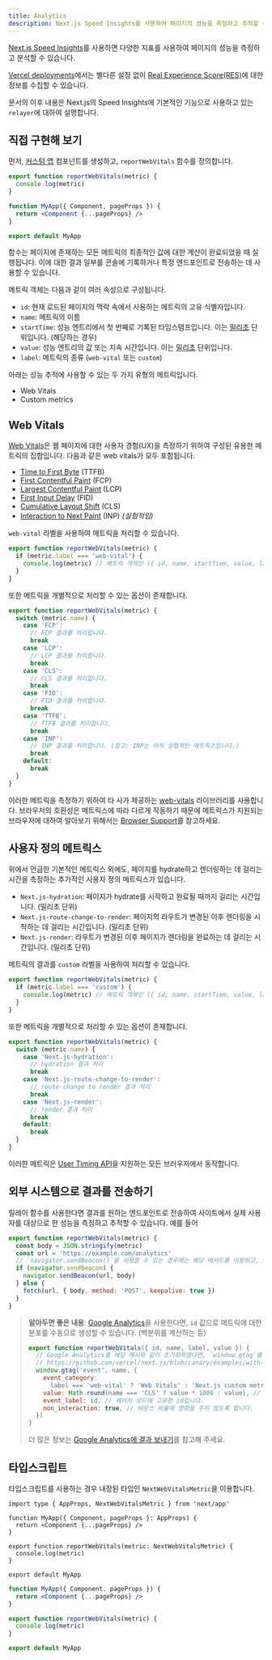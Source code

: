 ```yaml
---
title: Analytics
description: Next.js Speed Insights를 사용하여 페이지의 성능을 측정하고 추적할 수 있습니다.
---
```


[Next.js Speed Insights](https://nextjs.org/analytics)를 사용하면 다양한 지표를 사용하여 페이지의 성능을 측정하고 분석할 수 있습니다. 

[Vercel deployments](https://vercel.com/docs/concepts/speed-insights?utm_source=next-site&utm_medium=docs&utm_campaign=next-website)에서는  별다른 설정 없이 [Real Experience Score(RES)](https://vercel.com/docs/concepts/speed-insights#core-web-vitals-explained?utm_source=next-site&utm_medium=docs&utm_campaign=next-website)에 대한 정보를 수집할 수 있습니다.

문서의 이후 내용은 Next.js의 Speed Insights에 기본적인 기능으로 사용하고 있는 `relayer`에 대하여 설명합니다. 

<PagesOnly>

## 직접 구현해 보기

먼저, [커스텀 앱](/docs/pages/building-your-application/routing/custom-app) 컴포넌트를 생성하고, `reportWebVitals` 함수를 정의합니다. 

```jsx filename="pages/_app.js"
export function reportWebVitals(metric) {
  console.log(metric)
}

function MyApp({ Component, pageProps }) {
  return <Component {...pageProps} />
}

export default MyApp
```
함수는 페이지에 존재하는 모든 메트릭의 최종적인 값에 대한 계산이 완료되었을 때 실행됩니다. 이에 대한 결과 일부를 콘솔에 기록하거나 특정 엔드포인트로 전송하는 데 사용할 수 있습니다.

메트릭 객체는 다음과 같이 여러 속성으로 구성됩니다.

- `id`: 현재 로드된 페이지의 맥락 속에서 사용하는 메트릭의 고유 식별자입니다.
- `name`: 메트릭의 이름
- `startTime`: 성능 엔트리에서 첫 번째로 기록된 타임스탬프입니다. 이는 [밀리초](https://developer.mozilla.org/en-US/docs/Web/API/DOMHighResTimeStamp) 단위입니다. (해당하는 경우)
- `value`: 성능 엔트리의 값 또는 지속 시간입니다. 이는 [밀리초](https://developer.mozilla.org/en-US/docs/Web/API/DOMHighResTimeStamp) 단위입니다.
- `label`: 메트릭의 종류 (`web-vital` 또는 `custom`)

아래는 성능 추적에 사용할 수 있는 두 가지 유형의 메트릭입니다.

- Web Vitals
- Custom metrics

</PagesOnly>

## Web Vitals

[Web Vitals](https://web.dev/vitals/)은 웹 페이지에 대한 사용자 경험(UX)을 측정하기 위하여 구성된 유용한 메트릭의 집합입니다. 다음과 같은 web vitals가 모두 포함됩니다. 

- [Time to First Byte](https://developer.mozilla.org/en-US/docs/Glossary/Time_to_first_byte) (TTFB)
- [First Contentful Paint](https://developer.mozilla.org/en-US/docs/Glossary/First_contentful_paint) (FCP)
- [Largest Contentful Paint](https://web.dev/lcp/) (LCP)
- [First Input Delay](https://web.dev/fid/) (FID)
- [Cumulative Layout Shift](https://web.dev/cls/) (CLS)
- [Interaction to Next Paint](https://web.dev/inp/) (INP) _(실험적임)_

<PagesOnly>

`web-vital` 라벨을 사용하여 메트릭을 처리할 수 있습니다. 

```js
export function reportWebVitals(metric) {
  if (metric.label === 'web-vital') {
    console.log(metric) // 메트릭 객체인 ({ id, name, startTiem, value, label })를 콘솔에 기록합니다. 
  }
}
```
또한 메트릭을 개별적으로 처리할 수 있는 옵션이 존재합니다. 

```js
export function reportWebVitals(metric) {
  switch (metric.name) {
    case 'FCP':
      // FCP 결과를 처리합니다.
      break
    case 'LCP':
      // LCP 결과를 처리합니다. 
      break
    case 'CLS':
      // CLS 결과를 처리합니다. 
      break
    case 'FID':
      // FID 결과를 처리합니다. 
      break
    case 'TTFB':
      // TTFB 결과를 처리합니다.
      break
    case 'INP':
      // INP 결과를 처리합니다. (참고: INP는 아직 실험적인 메트릭스입니다.)
      break
    default:
      break
  }
}
```

이러한 메트릭을 측정하기 위하여 타 사가 제공하는  [web-vitals](https://github.com/GoogleChrome/web-vitals) 라이브러리를 사용합니다. 브라우저의 호환성은 메트릭스에 따라 다르게 작동하기 때문에 메트릭스가 지원되는 브라우저에 대하여 알아보기 위해서는 [Browser
Support](https://github.com/GoogleChrome/web-vitals#browser-support)를 참고하세요.

## 사용자 정의 메트릭스

위에서 언급한 기본적인 메트릭스 외에도, 페이지를 hydrate하고 렌더링하는 데 걸리는 시간을 측정하는 추가적인 사용자 정의 메트릭스가 있습니다. 

- `Next.js-hydration`: 페이지가 hydrate를 시작하고 완료될 때까지 걸리는 시간입니다. (밀리초 단위)
- `Next.js-route-change-to-render`: 페이지의 라우트가 변경된 이후 렌더링을 시작하는 데 걸리는 시간입니다. (밀리초 단위)
- `Next.js-render`: 라우트가 변경된 이후 페이지가 렌더링을 완료하는 데 걸리는 시간입니다. (밀리초 단위)

메트릭의 결과를 `custom` 라벨을 사용하여 처리할 수 있습니다.

```js
export function reportWebVitals(metric) {
  if (metric.label === 'custom') {
    console.log(metric) // 메트릭 객체인 ({ id, name, startTiem, value, label })를 콘솔에 기록합니다. 
  }
}
```

또한 메트릭을 개별적으로 처리할 수 있는 옵션이 존재합니다. 

```js
export function reportWebVitals(metric) {
  switch (metric.name) {
    case 'Next.js-hydration':
      // hydration 결과 처리
      break
    case 'Next.js-route-change-to-render':
      // route-change to render 결과 처리
      break
    case 'Next.js-render':
      // render 결과 처리
      break
    default:
      break
  }
}
```

이러한 메트릭은 [User Timing API](https://caniuse.com/#feat=user-timing)을 지원하는 모든 브러우저에서 동작합니다. 

## 외부 시스템으로 결과를 전송하기

릴레이 함수를 사용한다면 결과를 원하는 엔드포인트로 전송하여 사이트에서 실제 사용자를 대상으로 한 성능을 측정하고 추적할 수 있습니다. 예를 들어

```js
export function reportWebVitals(metric) {
  const body = JSON.stringify(metric)
  const url = 'https://example.com/analytics'
  // `navigator.sendBeacon()`을 사용할 수 있는 경우에는 해당 메서드를 이용하고, 그렇지 않은 경우에는 `fetch()`를 사용합니다. 
  if (navigator.sendBeacon) {
    navigator.sendBeacon(url, body)
  } else {
    fetch(url, { body, method: 'POST', keepalive: true })
  }
}
```

> **알아두면 좋은 내용**: [Google Analytics](https://analytics.google.com/analytics/web/)을 사용한다면, `id` 값으로 메트릭에 대한 분포를 수동으로 생성할 수 있습니다. (백분위를 계산하는 등)
> 
>
> ```js
> export function reportWebVitals({ id, name, label, value }) {
>   // Google Analytics를 해당 예시와 같이 초기화하였다면, `window.gtag`를 사용합니다.
>   // https://github.com/vercel/next.js/blob/canary/examples/with-google-analytics/pages/_app.js
>   window.gtag('event', name, {
>     event_category:
>       label === 'web-vital' ? 'Web Vitals' : 'Next.js custom metric',
>     value: Math.round(name === 'CLS' ? value * 1000 : value), // 값은 정수로 지정합니다.
>     event_label: id, // 페이지 로드에 고유한 id입니다.
>     non_interaction: true, // 바운스 비율에 영향을 주지 않도록 합니다.
>   })
> }
> ```
>
> 더 많은 정보는 [Google Analytics에 결과 보내기](https://github.com/GoogleChrome/web-vitals#send-the-results-to-google-analytics)를 참고해 주세요.

## 타입스크립트

타입스크립트를 사용하는 경우 내장된 타입인 `NextWebVitalsMetric`을 이용합니다.

```tsx filename="pages/_app.tsx" switcher
import type { AppProps, NextWebVitalsMetric } from 'next/app'

function MyApp({ Component, pageProps }: AppProps) {
  return <Component {...pageProps} />
}

export function reportWebVitals(metric: NextWebVitalsMetric) {
  console.log(metric)
}

export default MyApp
```

```jsx filename="pages/_app.js" switcher
function MyApp({ Component, pageProps }) {
  return <Component {...pageProps} />
}

export function reportWebVitals(metric) {
  console.log(metric)
}

export default MyApp
```

</PagesOnly>
